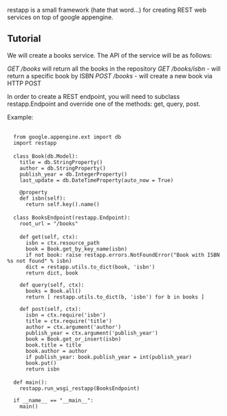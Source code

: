 restapp is a small framework (hate that word...) for creating REST web services on top of google appengine.

== Tutorial ==

We will create a books service. The API of the service will be as follows:

''GET /books'' will return all the books in the repository
''GET /books/isbn'' - will return a specific book by ISBN
''POST /books'' - will create a new book via HTTP POST

In order to create a REST endpoint, you will need to subclass restapp.Endpoint and override one of the methods: get, query, post.

Example:
 <nowiki>
  from google.appengine.ext import db
  import restapp

  class Book(db.Model):
    title = db.StringProperty()
    author = db.StringProperty()
    publish_year = db.IntegerProperty()
    last_update = db.DateTimeProperty(auto_now = True)
    
    @property
    def isbn(self):
      return self.key().name()

  class BooksEndpoint(restapp.Endpoint):
    root_url = "/books"

    def get(self, ctx):
      isbn = ctx.resource_path
      book = Book.get_by_key_name(isbn)
      if not book: raise restapp.errors.NotFoundError("Book with ISBN %s not found" % isbn)
      dict = restapp.utils.to_dict(book, 'isbn')
      return dict, book
    
    def query(self, ctx):
      books = Book.all()
      return [ restapp.utils.to_dict(b, 'isbn') for b in books ]
    
    def post(self, ctx):
      isbn = ctx.require('isbn')
      title = ctx.require('title')
      author = ctx.argument('author')
      publish_year = ctx.argument('publish_year')
      book = Book.get_or_insert(isbn)
      book.title = title
      book.author = author
      if publish_year: book.publish_year = int(publish_year)
      book.put()
      return isbn

  def main():
    restapp.run_wsgi_restapp(BooksEndpoint)
    
  if __name__ == "__main__":
    main()
</nowiki>